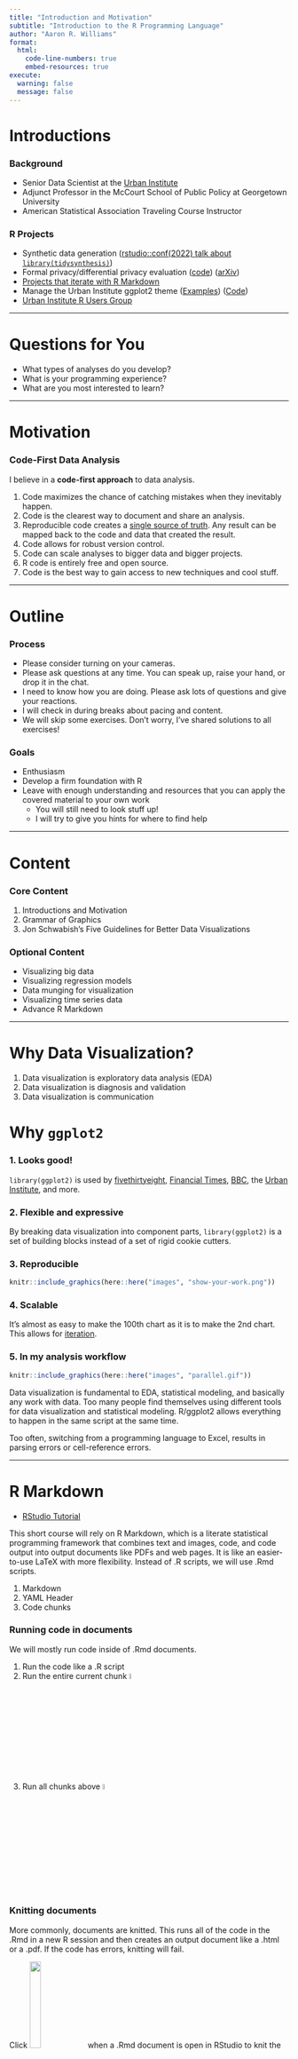 ```yaml
---
title: "Introduction and Motivation"
subtitle: "Introduction to the R Programming Language"
author: "Aaron R. Williams"
format: 
  html: 
    code-line-numbers: true
    embed-resources: true
execute: 
  warning: false
  message: false
---
```


# Introductions

### Background

* Senior Data Scientist at the [Urban Institute](https://www.urban.org/)
* Adjunct Professor in the McCourt School of Public Policy at Georgetown University
* American Statistical Association Traveling Course Instructor

### R Projects

* Synthetic data generation ([rstudio::conf(2022) talk about `library(tidysynthesis)`](https://www.youtube.com/watch?v=ai8QU5jJNIw&list=PL9HYL-VRX0oTOwqzVtL_q5T8MNrzn0mdH&index=42))
* Formal privacy/differential privacy evaluation ([code](https://github.com/UI-Research/formal-privacy-comp))  ([arXiv](https://arxiv.org/abs/2110.12055))
* [Projects that iterate with R Markdown](https://www.urban.org/policy-centers/cross-center-initiatives/state-and-local-finance-initiative/projects/state-fiscal-briefs)
* Manage the Urban Institute ggplot2 theme ([Examples](https://urbaninstitute.github.io/r-at-urban/graphics-guide.html)) ([Code](https://github.com/UrbanInstitute/urbnthemes))
* [Urban Institute R Users Group](https://urbaninstitute.github.io/r-at-urban/)

-----

# Questions for You

* What types of analyses do you develop?
* What is your programming experience?
* What are you most interested to learn?

-----

# Motivation

### Code-First Data Analysis

I believe in a **code-first approach** to data analysis. 

1. Code maximizes the chance of catching mistakes when they inevitably happen. 
2. Code is the clearest way to document and share an analysis. 
3. Reproducible code creates a [single source of truth](https://posit.co/blog/the-advantages-of-code-first-data-science/). Any result can be mapped back to the code and data that created the result. 
4. Code allows for robust version control. 
5. Code can scale analyses to bigger data and bigger projects.
6. R code is entirely free and open source.
7. Code is the best way to gain access to new techniques and cool stuff. 

-----

# Outline

### Process

* Please consider turning on your cameras. 
* Please ask questions at any time. You can speak up, raise your hand, or drop it in the chat. 
* I need to know how you are doing. Please ask lots of questions and give your reactions.
* I will check in during breaks about pacing and content.
* We will skip some exercises. Don't worry, I've shared solutions to all exercises!

### Goals

* Enthusiasm
* Develop a firm foundation with R
* Leave with enough understanding and resources that you can apply the covered material to your own work
    * You will still need to look stuff up!
    * I will try to give you hints for where to find help

-----

# Content

### Core Content

1. Introductions and Motivation
2. Grammar of Graphics
3. Jon Schwabish's Five Guidelines for Better Data Visualizations

### Optional Content

* Visualizing big data
* Visualizing regression models
* Data munging for visualization
* Visualizing time series data
* Advance R Markdown

-----

# Why Data Visualization?

1. Data visualization is exploratory data analysis (EDA)
2. Data visualization is diagnosis and validation
3. Data visualization is communication

# Why `ggplot2`

### 1. Looks good!

`library(ggplot2)` is used by [fivethirtyeight](https://fivethirtyeight.com/features/the-56-best-and-weirdest-charts-we-made-in-2019/), [Financial Times](https://johnburnmurdoch.github.io/slides/r-ggplot/#/), [BBC](https://bbc.github.io/rcookbook/), the [Urban Institute](https://urbaninstitute.github.io/r-at-urban/graphics-guide.html), and more. 

### 2. Flexible and expressive

By breaking data visualization into component parts, `library(ggplot2)` is a set of building blocks instead of a set of rigid cookie cutters. 

### 3. Reproducible

```r
knitr::include_graphics(here::here("images", "show-your-work.png"))

```

### 4. Scalable

It's almost as easy to make the 100th chart as it is to make the 2nd chart. This allows for [iteration](https://www.urban.org/policy-centers/cross-center-initiatives/state-and-local-finance-initiative/projects/state-fiscal-briefs). 

### 5. In my analysis workflow

```r
knitr::include_graphics(here::here("images", "parallel.gif"))

```

Data visualization is fundamental to EDA, statistical modeling, and basically any work with data. Too many people find themselves using different tools for data visualization and statistical modeling. R/ggplot2 allows everything to happen in the same script at the same time. 

Too often, switching from a programming language to Excel, results in parsing errors or cell-reference errors. 

-----

# R Markdown

* [RStudio Tutorial](https://rmarkdown.rstudio.com/lesson-1.html)

This short course will rely on R Markdown, which is a literate statistical programming framework that combines text and images, code, and code output into output documents like PDFs and web pages. It is like an easier-to-use LaTeX with more flexibility. Instead of .R scripts, we will use .Rmd scripts. 

1. Markdown
2. YAML Header
3. Code chunks

### Running code in documents

We will mostly run code inside of .Rmd documents. 

1. Run the code like a .R script
2. Run the entire current chunk ![](`r here::here("images", "run-chunk.png")`){width=5%}
3. Run all chunks above ![](`r here::here("images", "run-chunk-above.png")`){width=5%}

### Knitting documents

More commonly, documents are knitted. This runs all of the code in the .Rmd in a new R session and then creates an output document like a .html or a .pdf. If the code has errors, knitting will fail.

Click ![](`r here::here("images", "knit.png")`){width=20%} when a .Rmd document is open in RStudio to knit the document.

### `r kableExtra::text_spec("Exercise 1", color = "#1696d2")`

<font color="#55b748">Step 1:</font> Open RStudio by double-clicking `2023_asa-data-viz.Rproj`

<font color="#55b748">Step 2:</font> Open `02_workbook.Rmd` in RStudio. Make sure it is in `2023_asa-data-viz.Rproj`. That is, you should not see `Project: (None)` in the top right of RStudio.

<font color="#55b748">Step 3:</font> Click knit!
